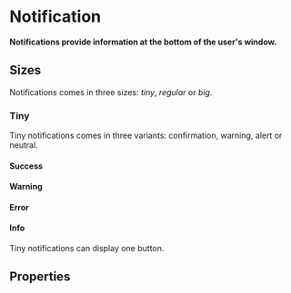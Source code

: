 # Notification

**Notifications provide information at the bottom of the user's window.**

<DemoBlock demo="default" withThemeSwitcher />

## Sizes

Notifications comes in three sizes: _tiny_, _regular_ or _big_.

### Tiny

Tiny notifications comes in three variants: confirmation, warning, alert or neutral.

#### Success

<DemoBlock demo="tiny-1" withThemeSwitcher />

#### Warning

<DemoBlock demo="tiny-2" withThemeSwitcher />

#### Error

<DemoBlock demo="tiny-3" withThemeSwitcher />

#### Info

<DemoBlock demo="tiny-4" withThemeSwitcher />

Tiny notifications can display one button.

<DemoBlock demo="tiny-5" withThemeSwitcher />

## Properties

<PropTable component="Notification" />
